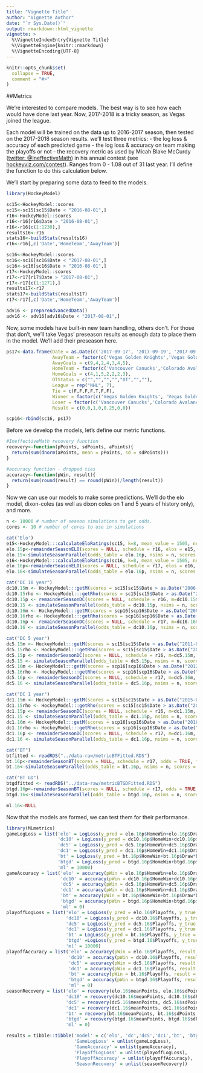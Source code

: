 ```yaml
---
title: "Vignette Title"
author: "Vignette Author"
date: "`r Sys.Date()`"
output: rmarkdown::html_vignette
vignette: >
  %\VignetteIndexEntry{Vignette Title}
  %\VignetteEngine{knitr::rmarkdown}
  %\VignetteEncoding{UTF-8}
---
```


```r
knitr::opts_chunk$set(
  collapse = TRUE,
  comment = "#>"
)
```

##Metrics

We're interested to compare models. The best way is to see how each would have done last year. Now, 2017-2018 is a tricky season, as Vegas joined the league. 

Each model will be trained on the data up to 2016-2017 season, then tested on the 2017-2018 season results. we'll test three metrics: 
 - the log loss & accuracy of each predicted game
 - the log loss & accuracy on team making the playoffs or not
 - the recovery metric as used by Micah Blake McCurdy ([twitter: @IneffectiveMath](https://twitter.com/IneffectiveMath)) in his annual contest (see [hockeyviz.com/contest](hockeyviz.com/contest)). Ranges from 0 - 1.08 out of 31 last year. I'll define the function to do this calculation below.

We'll start by preparing some data to feed to the models. 
```r
library(HockeyModel)

sc15<-HockeyModel::scores
sc15<-sc15[sc15$Date < "2016-08-01",]
r16<-HockeyModel::scores
r16<-r16[r16$Date > "2016-08-01",]
r16<-r16[c(1:1230),]
results16<-r16
stats16<-buildStats(results16)
r16<-r16[,c('Date','HomeTeam','AwayTeam')]

sc16<-HockeyModel::scores
sc16<-sc16[sc16$Date < "2017-08-01",]
sc16<-sc16[sc16$Date > "2016-08-01",]
r17<-HockeyModel::scores
r17<-r17[r17$Date > "2017-08-01",]
r17<-r17[c(1:1271),]
results17<-r17
stats17<-buildStats(results17)
r17<-r17[,c('Date','HomeTeam','AwayTeam')]

adv16 <- prepareAdvancedData()
adv16 <- adv16[adv16$Date < "2017-08-01",]
```

Now, some models have built-in new team handling, others don't. For those that don't, we'll take Vegas' preseason results as enough data to place them in the model. We'll add their preseason here.
```r
ps17<-data.frame(Date = as.Date(c('2017-09-17', '2017-09-19', '2017-09-21', '2017-09-24', '2017-09-26', '2017-09-28', '2017-10-01')), 
                 AwayTeam = factor(c('Vegas Golden Knights','Vegas Golden Knights','Vegas Golden Knights','Vegas Golden Knights','Los Angeles Kings','Colorado Avalanche','San Jose Sharks'), levels = levels(sc16$AwayTeam)),
                 AwayGoals = c(9,4,2,4,3,4,5),
                 HomeTeam = factor(c('Vancouver Canucks','Colorado Avalanche', 'San Jose Sharks', 'Anaheim Ducks', 'Vegas Golden Knights', 'Vegas Golden Knights','Vegas Golden Knights'), levels = levels(sc16$HomeTeam)), 
                 HomeGoals = c(4,1,5,2,2,2,3),
                 OTStatus = c("","","","","OT","",""),
                 League = rep("NHL", 7),
                 Tie = c(F,F,F,F,T,F,F),
                 Winner = factor(c('Vegas Golden Knights', 'Vegas Golden Knights','San Jose Sharks','Vegas Golden Knights','Los Angeles Kings','Colorado Avalanche','San Jose Sharks'), levels = levels(sc16$Winner)),
                 Loser = factor(c('Vancouver Canucks','Colorado Avalanche','Vegas Golden Knights','Anaheim Ducks','Vegas Golden Knights','Vegas Golden Knights','Vegas Golden Knights'), levels = levels(sc16$Loser)),
                 Result = c(0,0,1,0,0.25,0,0))

scp16<-rbind(sc16, ps17)
```

Before we develop the models, let's define our metric functions. 
```r
#IneffectiveMath recovery function
recovery<-function(pPoints, sdPoints, aPoints){
  return(sum(dnorm(aPoints, mean = pPoints, sd = sdPoints)))
}

#accuracy function - dropped ties
accuracy<-function(pWin, result){
  return(sum(round(result) == round(pWin))/length(result))
}
```

Now we can use our models to make some predictions. We'll do the elo model, dixon-coles (as well as dixon coles on 1 and 5 years of history only), and more. 
```r
n <- 10000 # number of season simulations to get odds.
cores <- 10 # number of cores to use in simulations

cat('Elo')
e15<-HockeyModel:::calculateEloRatings(sc15, k=8, mean_value = 1505, new_teams = 1300, regress_strength = 3, home_adv = 35)
elo.15p<-remainderSeasonELO(scores = NULL, schedule = r16, elos = e15, odds = TRUE)
elo.15<-simulateSeasonParallel(odds_table = elo.16p, nsims = n, scores = NULL, schedule = r16, cores = cores)$summary_results
e16<-HockeyModel:::calculateEloRatings(sc16, k=8, mean_value = 1505, new_teams = 1300, regress_strength = 3, home_adv = 35)
elo.16p<-remainderSeasonELO(scores = NULL, schedule = r17, elos = e16, odds = TRUE)
elo.16<-simulateSeasonParallel(odds_table = elo.16p, nsims = n, scores = NULL, schedule = r17, cores = cores)$summary_results

cat("DC 10 year")
dc10.15m <- HockeyModel:::getM(scores = sc15[sc15$Date > as.Date("2006-08-01"),], currentDate = as.Date('2016-10-02'))
dc10.15rho <- HockeyModel:::getRho(scores = sc15[sc15$Date > as.Date("2006-08-01"),], m = dc10.15m)
dc10.15p <- remainderSeasonDC(scores = NULL, schedule = r16, m=dc10.15m, rho=dc10.15rho, odds = TRUE)
dc10.15 <- simulateSeasonParallel(odds_table = dc10.15p, nsims = n, scores = NULL, schedule = r16, cores = cores)$summary_results
dc10.16m <- HockeyModel:::getM(scores = scp16[scp16$Date > as.Date("2007-08-01"),], currentDate = as.Date('2017-10-02'))
dc10.16rho <- HockeyModel:::getRho(scores = scp16[scp16$Date > as.Date("2007-08-01"),], m = dc10.16m)
dc10.16p <- remainderSeasonDC(scores = NULL, schedule = r17, m=dc10.16m, rho=dc10.16rho, odds = TRUE)
dc10.16 <- simulateSeasonParallel(odds_table = dc10.16p, nsims = n, scores = NULL, schedule = r17, cores = cores)$summary_results

cat("DC 5 year")
dc5.15m <- HockeyModel:::getM(scores = sc15[sc15$Date > as.Date("2011-08-01"),], currentDate = as.Date('2016-10-02'))
dc5.15rho <- HockeyModel:::getRho(scores = sc15[sc15$Date > as.Date("2011-08-01"),], m = dc5.15m)
dc5.15p <- remainderSeasonDC(scores = NULL, schedule = r16, m=dc5.15m, rho=dc5.15rho, odds = TRUE)
dc5.15 <- simulateSeasonParallel(odds_table = dc5.15p, nsims = n, scores = NULL, schedule = r16, cores = cores)$summary_results
dc5.16m <- HockeyModel:::getM(scores = scp16[scp16$Date > as.Date("2012-08-01"),], currentDate = as.Date('2017-10-02'))
dc5.16rho <- HockeyModel:::getRho(scores = scp16[scp16$Date > as.Date("2012-08-01"),], m = dc5.16m)
dc5.16p <- remainderSeasonDC(scores = NULL, schedule = r17, m=dc5.16m, rho=dc5.16rho, odds = TRUE)
dc5.16 <- simulateSeasonParallel(odds_table = dc5.16p, nsims = n, scores = NULL, schedule = r17, cores = cores)$summary_results

cat("DC 1 year")
dc1.15m <- HockeyModel:::getM(scores = sc15[sc15$Date > as.Date("2015-08-01"),], currentDate = as.Date('2016-10-02'))
dc1.15rho <- HockeyModel:::getRho(scores = sc15[sc15$Date > as.Date("2015-08-01"),], m = dc1.15m)
dc1.15p <- remainderSeasonDC(scores = NULL, schedule = r16, m=dc1.15m, rho=dc1.15rho, odds = TRUE)
dc1.15 <- simulateSeasonParallel(odds_table = dc1.15p, nsims = n, scores = NULL, schedule = r16, cores = cores)$summary_results
dc1.16m <- HockeyModel:::getM(scores = scp16[scp16$Date > as.Date("2016-08-01"),], currentDate = as.Date('2017-10-02'))
dc1.16rho <- HockeyModel:::getRho(scores = scp16[scp16$Date > as.Date("2016-08-01"),], m = dc1.16m)
dc1.16p <- remainderSeasonDC(scores = NULL, schedule = r17, m=dc1.16m, rho=dc1.16rho, odds = TRUE)
dc1.16 <- simulateSeasonParallel(odds_table = dc1.16p, nsims = n, scores = NULL, schedule = r17, cores = cores)$summary_results

cat("BT")
btfitted <- readRDS("../data-raw/metricBTFitted.RDS")
bt.16p<-remainderSeasonBT(scores = NULL, schedule = r17, odds = TRUE, fittedBT = btfitted)
bt.16<-simulateSeasonParallel(odds_table = bt.16p, nsims = n, scores = NULL, schedule = r17, cores = cores)$summary_results

cat("BT GD")
btgdfitted <- readRDS("../data-raw/metricBTGDFitted.RDS")
btgd.16p<-remainderSeasonBT(scores = NULL, schedule = r17, odds = TRUE, fittedBT = btgdfitted)
btgd.16<-simulateSeasonParallel(odds_table = btgd.16p, nsims = n, scores = NULL, schedule = r17, cores = cores)$summary_results

ml.16<-NULL


```

Now that the models are formed, we can test them for their performance. 
```r
library(MLmetrics)
gameLogLoss = list('elo' = LogLoss(y_pred = elo.16p$HomeWin+elo.16p$Draw*elo.16p$HomeWin, y_true = results17$Result),
                   'dc10' = LogLoss(y_pred = dc10.16p$HomeWin+dc10.16p$Draw*dc10.16p$HomeWin, y_true = results17$Result),
                   'dc5' = LogLoss(y_pred = dc5.16p$HomeWin+dc5.16p$Draw*dc5.16p$HomeWin, y_true = results17$Result),
                   'dc1' = LogLoss(y_pred = dc1.16p$HomeWin+dc1.16p$Draw*dc1.16p$HomeWin, y_true = results17$Result),
                   'bt' = LogLoss(y_pred = bt.16p$HomeWin+bt.16p$Draw*bt.16p$HomeWin, y_true = results17$Result),
                   'btgd' = LogLoss(y_pred = btgd.16p$HomeWin+btgd.16p$Draw*btgd.16p$HomeWin, y_true = results17$Result),
                   'ml' = 10000)
gameAccuracy = list('elo' = accuracy(pWin = elo.16p$HomeWin+elo.16p$Draw*elo.16p$HomeWin, result = results17$Result),
                    'dc10' = accuracy(pWin = dc10.16p$HomeWin+dc10.16p$Draw*dc10.16p$HomeWin, result = results17$Result),
                    'dc5' = accuracy(pWin = dc5.16p$HomeWin+dc5.16p$Draw*dc5.16p$HomeWin, result = results17$Result),
                    'dc1' = accuracy(pWin = dc1.16p$HomeWin+dc1.16p$Draw*dc1.16p$HomeWin, result = results17$Result),
                    'bt' = accuracy(pWin = bt.16p$HomeWin+bt.16p$Draw*bt.16p$HomeWin, result = results17$Result),
                    'btgd' = accuracy(pWin = btgd.16p$HomeWin+btgd.16p$Draw*btgd.16p$HomeWin, result = results17$Result),
                    'ml' = 0)
playoffLogLoss = list('elo' = LogLoss(y_pred = elo.16$Playoffs, y_true = stats17$Playoffs),
                      'dc10' = LogLoss(y_pred = dc10.16$Playoffs, y_true = stats17$Playoffs),
                      'dc5' = LogLoss(y_pred = dc5.16$Playoffs, y_true = stats17$Playoffs),
                      'dc1' = LogLoss(y_pred = dc1.16$Playoffs, y_true = stats17$Playoffs),
                      'bt' = LogLoss(y_pred = bt.16$Playoffs, y_true = stats17$Playoffs),
                      'btgd' =LogLoss(y_pred = btgd.16$Playoffs, y_true = stats17$Playoffs),
                      'ml' = 10000)
playoffAccuracy = list('elo' = accuracy(pWin = elo.16$Playoffs, result = stats17$Playoffs),
                       'dc10' = accuracy(pWin = dc10.16$Playoffs, result = stats17$Playoffs),
                       'dc5' = accuracy(pWin = dc5.16$Playoffs, result = stats17$Playoffs),
                       'dc1' = accuracy(pWin = dc1.16$Playoffs, result = stats17$Playoffs),
                       'bt' = accuracy(pWin = bt.16$Playoffs, result = stats17$Playoffs),
                       'btgd' = accuracy(pWin = btgd.16$Playoffs, result = stats17$Playoffs),
                       'ml' = 0)
seasonRecovery = list('elo' = recovery(elo.16$meanPoints, elo.16$sdPoints, stats17$Points),
                      'dc10' = recovery(dc10.16$meanPoints, dc10.16$sdPoints, stats17$Points),
                      'dc5' = recovery(dc5.16$meanPoints, dc5.16$sdPoints, stats17$Points),
                      'dc1' = recovery(dc1.16$meanPoints, dc1.16$sdPoints, stats17$Points),
                      'bt' = recovery(bt.16$meanPoints, bt.16$sdPoints, stats17$Points),
                      'btgd' = recovery(btgd.16$meanPoints, btgd.16$sdPoints, stats17$Points),
                      'ml' = 0)

results = tibble::tibble('model' = c('elo', 'dc','dc5','dc1','bt', 'btgd', 'ml'), 
                         'GameLogLoss' = unlist(gameLogLoss),
                         'GameAccuracy' = unlist(gameAccuracy),
                         'PlayoffLogLoss' = unlist(playoffLogLoss),
                         'PlayoffAccuracy' = unlist(playoffAccuracy),
                         'SeasonRecovery' = unlist(seasonRecovery))
```
